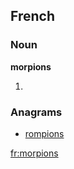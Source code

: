 ==French==

===Noun===
'''morpions''' {{m}}

# {{plural of|morpion|lang=fr}}

===Anagrams===
* [[rompions#French|rompions]]

[[fr:morpions]]